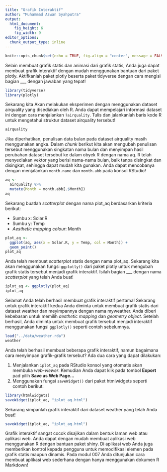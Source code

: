 ```yaml
---
title: "Grafik Interaktif"
author: "Muhammad Aswan Syahputra"
output: 
  html_document:
    fig_height: 6
    fig_width: 9
editor_options: 
  chunk_output_type: inline
---
```


```r
knitr::opts_chunk$set(echo = TRUE, fig.align = "center", message = FALSE, warning = FALSE)
```

Selain membuat grafik statis dan animasi dari grafik statis, Anda juga dapat membuat grafik interaktif dengan mudah menggunakan bantuan dari paket plotly. Aktifkanlah paket plotly beserta paket tidyverse dengan cara mengisi bagian ___ dengan jawaban yang tepat!

```r
library(tidyverse)
library(plotly)
```

Sekarang kita Akan melakukan eksperimen dengan menggunakan dataset airquality yang disediakan oleh R. Anda dapat mempelajari informasi dataset ini dengan cara menjalankan `?airquality`. Tulis dan jalankanlah baris kode R untuk mengetahui struktur dataset airquality tersebut!

```r

airquality
```

Jika diperhatikan, penulisan data bulan pada dataset airquality masih menggunakan angka. Dalam *chunk* berikut kita akan mengubah penulisan tersebut menggunakan singkatan nama bulan dan menyimpan hasil perubahan dataset tersebut ke dalam obyek R dengan nama aq. R telah menyediakan vektor yang berisi nama-nama bulan, baik tanpa disingkat dan disingkat, sehingga dapat mudah kita gunakan. Anda dapat mencobanya dengan menjalankan `month.name` dan `month.abb` pada konsol RStudio!

```r
aq <- 
  airquality %>% 
  mutate(Month = month.abb[.$Month])
aq
```

Sekarang buatlah *scatterplot* dengan nama plot_aq berdasarkan kriteria berikut:

* Sumbu x: Solar.R
* Sumbu y: Temp
* *Aesthetic mapping colour*: Month


```r
plot_aq <- 
  ggplot(aq, aes(x = Solar.R, y = Temp, col = Month)) +
  geom_point()
plot_aq
```

Anda telah membuat *scatterplot* statis dengan nama plot_aq. Sekarang kita akan menggunakan fungsi `ggplotly()` dari paket plotly untuk mengubah grafik statis tersebut menjadi grafik interaktif. Isilah bagian ___ dengan nama *scatterplot* yang telah Anda buat!

```r
iplot_aq <- ggplotly(plot_aq)
iplot_aq
```

Selamat Anda telah berhasil membuat grafik interaktif pertama! Sekarang untuk grafik interaktif kedua Anda diminta untuk membuat grafik statis dari dataset weather dan meyimpannya dengan nama myweather. Anda diberi kebebasan untuk memilih *aesthetic mapping* dan *geometry object*. Setelah berhasil, Anda diminta untuk membuat grafik tersebut menjadi interaktif menggunakan fungsi `ggplotly()` seperti contoh sebelumnya.

```r
load("../data/weather.rda")
weather
```

Anda telah berhasil membuat beberapa grafik interaktif, namun bagaimana cara menyimpan grafik-grafik tersebut? Ada dua cara yang dapat dilakukan:

1. Menjalankan `iplot_aq` pada RStudio konsol yang otomatis akan membuka *web-viewer*. Kemudian Anda dapat klik pada tombol **Export** pad pilih **Save as Web Page...**
2. Menggunakan fungsi `saveWidget()` dari paket htmlwidgets seperti contoh berikut:

```r
library(htmlwidgets)
saveWidget(iplot_aq, "iplot_aq.html")
```

Sekarang simpanlah grafik interaktif dari dataset weather yang telah Anda buat!

```r
saveWidget(iplot_aq, "iplot_aq.html")
```

Grafik interaktif sangat cocok disajikan dalam bentuk laman web atau aplikasi web. Anda dapat dengan mudah membuat aplikasi web menggunakan R dengan bantuan paket shiny. Di aplikasi web Anda juga memberikan kontrol kepada pengguna untuk memodifikasi elemen pada grafik statis maupun dinamis. Pada modul 007 Anda ditunjukan cara membuat aplikasi web sederhana dengan hanya menggunakan dokumen R Markdown!
